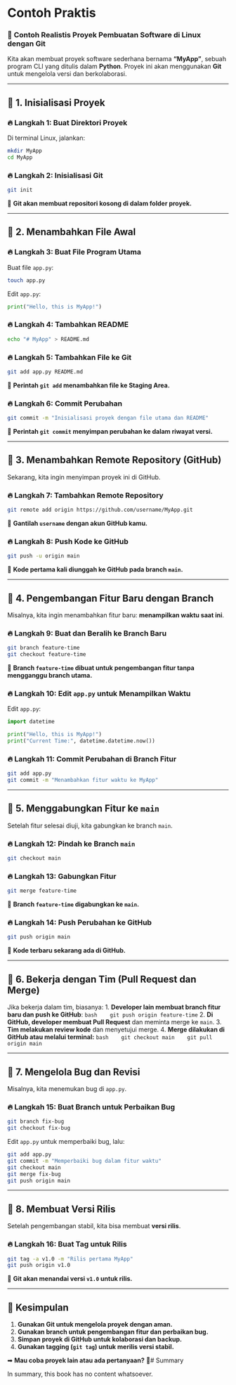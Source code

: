 # Contoh Praktis


### 📌 **Contoh Realistis Proyek Pembuatan Software di Linux dengan Git**
Kita akan membuat proyek software sederhana bernama **"MyApp"**, sebuah program CLI yang ditulis dalam **Python**. Proyek ini akan menggunakan **Git** untuk mengelola versi dan berkolaborasi.  

---

## 🔹 **1. Inisialisasi Proyek**
### 🔥 **Langkah 1: Buat Direktori Proyek**
Di terminal Linux, jalankan:
```bash
mkdir MyApp
cd MyApp
```

### 🔥 **Langkah 2: Inisialisasi Git**
```bash
git init
```
📌 **Git akan membuat repositori kosong di dalam folder proyek.**

---

## 🔹 **2. Menambahkan File Awal**
### 🔥 **Langkah 3: Buat File Program Utama**
Buat file `app.py`:
```bash
touch app.py
```
Edit `app.py`:
```python
print("Hello, this is MyApp!")
```

### 🔥 **Langkah 4: Tambahkan README**
```bash
echo "# MyApp" > README.md
```

### 🔥 **Langkah 5: Tambahkan File ke Git**
```bash
git add app.py README.md
```
📌 **Perintah `git add` menambahkan file ke Staging Area.**  

### 🔥 **Langkah 6: Commit Perubahan**
```bash
git commit -m "Inisialisasi proyek dengan file utama dan README"
```
📌 **Perintah `git commit` menyimpan perubahan ke dalam riwayat versi.**  

---

## 🔹 **3. Menambahkan Remote Repository (GitHub)**
Sekarang, kita ingin menyimpan proyek ini di GitHub.

### 🔥 **Langkah 7: Tambahkan Remote Repository**
```bash
git remote add origin https://github.com/username/MyApp.git
```
📌 **Gantilah `username` dengan akun GitHub kamu.**  

### 🔥 **Langkah 8: Push Kode ke GitHub**
```bash
git push -u origin main
```
📌 **Kode pertama kali diunggah ke GitHub pada branch `main`.**  

---

## 🔹 **4. Pengembangan Fitur Baru dengan Branch**
Misalnya, kita ingin menambahkan fitur baru: **menampilkan waktu saat ini**.

### 🔥 **Langkah 9: Buat dan Beralih ke Branch Baru**
```bash
git branch feature-time
git checkout feature-time
```
📌 **Branch `feature-time` dibuat untuk pengembangan fitur tanpa mengganggu branch utama.**  

### 🔥 **Langkah 10: Edit `app.py` untuk Menampilkan Waktu**
Edit `app.py`:
```python
import datetime

print("Hello, this is MyApp!")
print("Current Time:", datetime.datetime.now())
```

### 🔥 **Langkah 11: Commit Perubahan di Branch Fitur**
```bash
git add app.py
git commit -m "Menambahkan fitur waktu ke MyApp"
```

---

## 🔹 **5. Menggabungkan Fitur ke `main`**
Setelah fitur selesai diuji, kita gabungkan ke branch `main`.

### 🔥 **Langkah 12: Pindah ke Branch `main`**
```bash
git checkout main
```

### 🔥 **Langkah 13: Gabungkan Fitur**
```bash
git merge feature-time
```
📌 **Branch `feature-time` digabungkan ke `main`.**  

### 🔥 **Langkah 14: Push Perubahan ke GitHub**
```bash
git push origin main
```
📌 **Kode terbaru sekarang ada di GitHub.**  

---

## 🔹 **6. Bekerja dengan Tim (Pull Request dan Merge)**
Jika bekerja dalam tim, biasanya:
1. **Developer lain membuat branch fitur baru dan push ke GitHub**:
   ```bash
   git push origin feature-time
   ```
2. **Di GitHub, developer membuat Pull Request** dan meminta merge ke `main`.
3. **Tim melakukan review kode** dan menyetujui merge.
4. **Merge dilakukan di GitHub atau melalui terminal:**
   ```bash
   git checkout main
   git pull origin main
   ```

---

## 🔹 **7. Mengelola Bug dan Revisi**
Misalnya, kita menemukan bug di `app.py`.

### 🔥 **Langkah 15: Buat Branch untuk Perbaikan Bug**
```bash
git branch fix-bug
git checkout fix-bug
```

Edit `app.py` untuk memperbaiki bug, lalu:
```bash
git add app.py
git commit -m "Memperbaiki bug dalam fitur waktu"
git checkout main
git merge fix-bug
git push origin main
```

---

## 🔹 **8. Membuat Versi Rilis**
Setelah pengembangan stabil, kita bisa membuat **versi rilis**.

### 🔥 **Langkah 16: Buat Tag untuk Rilis**
```bash
git tag -a v1.0 -m "Rilis pertama MyApp"
git push origin v1.0
```
📌 **Git akan menandai versi `v1.0` untuk rilis.**  

---

## 🎯 **Kesimpulan**
1. **Gunakan Git untuk mengelola proyek dengan aman.**  
2. **Gunakan branch untuk pengembangan fitur dan perbaikan bug.**  
3. **Simpan proyek di GitHub untuk kolaborasi dan backup.**  
4. **Gunakan tagging (`git tag`) untuk merilis versi stabil.**  

➡ **Mau coba proyek lain atau ada pertanyaan?** 🚀# Summary

In summary, this book has no content whatsoever.
